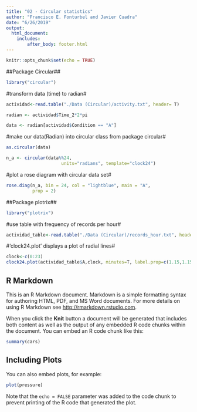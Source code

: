 ```yaml
---
title: "02 - Circular statistics"
author: "Francisco E. Fonturbel and Javier Cuadra"
date: "6/26/2019"
output: 
  html_document:
    includes:
        after_body: footer.html
---
```


```r
knitr::opts_chunk$set(echo = TRUE)
```



##Package Circular##

```r

library("circular")

```


#transform data (time) to radian#

```r

actividad<-read.table("./Data (Circular)/activity.txt", header= T)

radian <- actividad$Time_2*2*pi

data <- radian[actividad$Condition == "A"]

```




#make our data(Radian) into circular class from package circular#

```r

as.circular(data)

n_a <- circular(data%%24, 
                     units="radians", template="clock24")

```

#plot a rose diagram with circular data set#

```r

rose.diag(n_a, bin = 24, col = "lightblue", main = "A", 
          prop = 2)

```


##Package plotrix##

```r

library("plotrix")

```


#use table with frequency of records per hour#

```r

actividad_table<-read.table("./Data (Circular)/records_hour.txt", header= T)


```

#‘clock24.plot’ displays a plot of radial lines#

```r

clock<-c(0:23) 
clock24.plot(actividad_table$A,clock, minutes=T, label.prop=c(1.15,1.15),show.grid.labels = 3,  show.grid=T, grid.bg="white", grid.left=T,grid.col="black",rad.col="black", rp.type="r",lwd=10,line.col="blue",lty=1, main="",add=F)


```



## R Markdown

This is an R Markdown document. Markdown is a simple formatting syntax for authoring HTML, PDF, and MS Word documents. For more details on using R Markdown see <http://rmarkdown.rstudio.com>.

When you click the **Knit** button a document will be generated that includes both content as well as the output of any embedded R code chunks within the document. You can embed an R code chunk like this:

```r
summary(cars)
```

## Including Plots

You can also embed plots, for example:

```r
plot(pressure)
```

Note that the `echo = FALSE` parameter was added to the code chunk to prevent printing of the R code that generated the plot.
